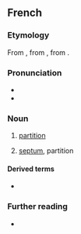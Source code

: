 ==French==

===Etymology===
From {{etyl|fro|fr}}, from {{etyl|VL.|fr}} {{m|la|*clausiō|*clausiō, clausiōnem}}, from {{etyl|la|fr}} {{m|la|clausus}}.

===Pronunciation===
* {{IPA|/klwazɔ̃/|lang=fr}}
* {{audio|Fr-cloison.ogg|Audio|lang=fr}}

===Noun===
{{fr-noun|f}}

# [[partition]]
# {{lb|fr|anatomy|botany}} [[septum]], partition

====Derived terms====
* {{l|fr|cloisonner|gloss=to partition, compartmentalize}}

===Further reading===
* {{R:TLFi}}